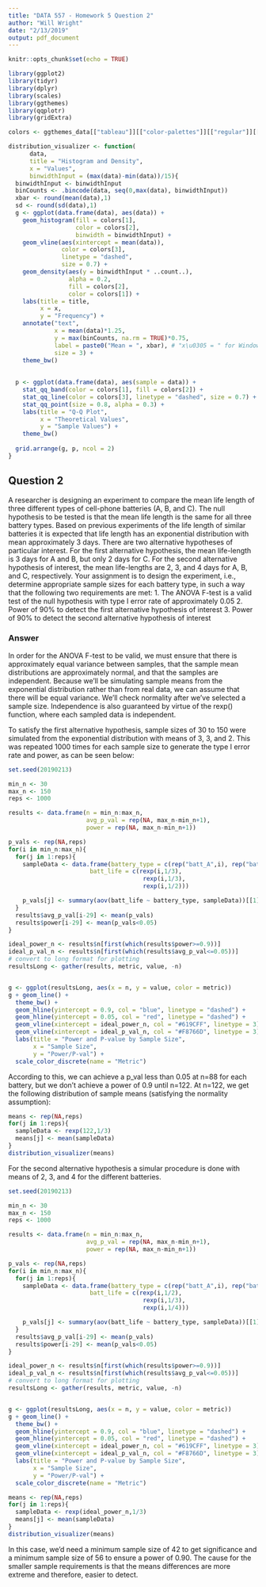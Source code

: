 ```yaml
---
title: "DATA 557 - Homework 5 Question 2"
author: "Will Wright"
date: "2/13/2019"
output: pdf_document
---
```


```r
knitr::opts_chunk$set(echo = TRUE)

library(ggplot2)
library(tidyr)
library(dplyr)
library(scales)
library(ggthemes)
library(qqplotr)
library(gridExtra)

colors <- ggthemes_data[["tableau"]][["color-palettes"]][["regular"]][[2]][[2]]

distribution_visualizer <- function(
      data, 
      title = "Histogram and Density", 
      x = "Values", 
      binwidthInput = (max(data)-min(data))/15){
  binwidthInput <- binwidthInput
  binCounts <- .bincode(data, seq(0,max(data), binwidthInput))
  xbar <- round(mean(data),1)
  sd <- round(sd(data),1)
  g <- ggplot(data.frame(data), aes(data)) +
    geom_histogram(fill = colors[1],
                   color = colors[2],
                   binwidth = binwidthInput) +
    geom_vline(aes(xintercept = mean(data)),
               color = colors[3],
               linetype = "dashed",
               size = 0.7) +
    geom_density(aes(y = binwidthInput * ..count..), 
                 alpha = 0.2, 
                 fill = colors[2],
                 color = colors[1]) +
    labs(title = title,
         x = x,
         y = "Frequency") +
    annotate("text", 
             x = mean(data)*1.25, 
             y = max(binCounts, na.rm = TRUE)*0.75, 
             label = paste0("Mean = ", xbar), # "x\u0305 = " for Windows
             size = 3) +
    theme_bw()  
  
  
  p <- ggplot(data.frame(data), aes(sample = data)) +
    stat_qq_band(color = colors[1], fill = colors[2]) +
    stat_qq_line(color = colors[3], linetype = "dashed", size = 0.7) +
    stat_qq_point(size = 0.8, alpha = 0.3) +
    labs(title = "Q-Q Plot",
         x = "Theoretical Values",
         y = "Sample Values") +
    theme_bw()
  
  grid.arrange(g, p, ncol = 2)
}
```

## Question 2

A researcher is designing an experiment to compare the mean life length of three different types of cell-phone batteries (A, B, and C). The null hypothesis to be tested is that the mean life length is the same for all three battery types. Based on previous experiments of the life length of similar batteries it is expected that life length has an exponential distribution with mean approximately 3 days. There are two alternative hypotheses of particular interest. For the first alternative hypothesis, the mean life-length is 3 days for A and B, but only 2 days for C. For the second alternative hypothesis of interest, the mean life-lengths are 2, 3, and 4 days for A, B, and C, respectively. Your assignment is to design the experiment, i.e., determine appropriate sample sizes for each battery type, in such a way that the following two requirements are met: 
1. The ANOVA F-test is a valid test of the null hypothesis with type I error rate of approximately 0.05
2. Power of 90% to detect the first alternative hypothesis of interest
3. Power of 90% to detect the second alternative hypothesis of interest

### Answer

In order for the ANOVA F-test to be valid, we must ensure that there is approximately equal variance between samples, that the sample mean distributions are approximately normal, and that the samples are independent.  Because we'll be simulating sample means from the exponential distribution rather than from real data, we can assume that there will be equal variance.  We'll check normality after we've selected a sample size.  Independence is also guaranteed by virtue of the rexp() function, where each sampled data is independent.

To satisfy the first alternative hypothesis, sample sizes of 30 to 150 were simulated from the exponential distribution with means of 3, 3, and 2. This was repeated 1000 times for each sample size to generate the type I error rate and power, as can be seen below:

```r
set.seed(20190213)

min_n <- 30
max_n <- 150
reps <- 1000

results <- data.frame(n = min_n:max_n, 
                      avg_p_val = rep(NA, max_n-min_n+1),
                      power = rep(NA, max_n-min_n+1))

p_vals <- rep(NA,reps)
for(i in min_n:max_n){
  for(j in 1:reps){
    sampleData <- data.frame(battery_type = c(rep("batt_A",i), rep("batt_B",i), rep("batt_C",i)),
                       batt_life = c(rexp(i,1/3),
                                      rexp(i,1/3),
                                      rexp(i,1/2)))

    p_vals[j] <- summary(aov(batt_life ~ battery_type, sampleData))[[1]][[5]][[1]]
  }
  results$avg_p_val[i-29] <- mean(p_vals)
  results$power[i-29] <- mean(p_vals<0.05)
}

ideal_power_n <- results$n[first(which(results$power>=0.9))]
ideal_p_val_n <- results$n[first(which(results$avg_p_val<=0.05))]
# convert to long format for plotting
resultsLong <- gather(results, metric, value, -n)


g <- ggplot(resultsLong, aes(x = n, y = value, color = metric))
g + geom_line() + 
  theme_bw() +
  geom_hline(yintercept = 0.9, col = "blue", linetype = "dashed") +
  geom_hline(yintercept = 0.05, col = "red", linetype = "dashed") +
  geom_vline(xintercept = ideal_power_n, col = "#619CFF", linetype = 3) +
  geom_vline(xintercept = ideal_p_val_n, col = "#F8766D", linetype = 3) +
  labs(title = "Power and P-value by Sample Size",
       x = "Sample Size",
       y = "Power/P-val") +
  scale_color_discrete(name = "Metric")

```

According to this, we can achieve a p_val less than 0.05 at n=88 for each battery, but we don't achieve a power of 0.9 until n=122.  At n=122, we get the following distribution of sample means (satisfying the normality assumption):

```r
means <- rep(NA,reps)
for(j in 1:reps){
  sampleData <- rexp(122,1/3)
  means[j] <- mean(sampleData)
}
distribution_visualizer(means)
```

For the second alternative hypothesis a simular procedure is done with means of 2, 3, and 4 for the different batteries.

```r
set.seed(20190213)

min_n <- 30
max_n <- 150
reps <- 1000

results <- data.frame(n = min_n:max_n, 
                      avg_p_val = rep(NA, max_n-min_n+1),
                      power = rep(NA, max_n-min_n+1))

p_vals <- rep(NA,reps)
for(i in min_n:max_n){
  for(j in 1:reps){
    sampleData <- data.frame(battery_type = c(rep("batt_A",i), rep("batt_B",i), rep("batt_C",i)),
                       batt_life = c(rexp(i,1/2),
                                      rexp(i,1/3),
                                      rexp(i,1/4)))

    p_vals[j] <- summary(aov(batt_life ~ battery_type, sampleData))[[1]][[5]][[1]]
  }
  results$avg_p_val[i-29] <- mean(p_vals)
  results$power[i-29] <- mean(p_vals<0.05)
}

ideal_power_n <- results$n[first(which(results$power>=0.9))]
ideal_p_val_n <- results$n[first(which(results$avg_p_val<=0.05))]
# convert to long format for plotting
resultsLong <- gather(results, metric, value, -n)


g <- ggplot(resultsLong, aes(x = n, y = value, color = metric))
g + geom_line() + 
  theme_bw() +
  geom_hline(yintercept = 0.9, col = "blue", linetype = "dashed") +
  geom_hline(yintercept = 0.05, col = "red", linetype = "dashed") +
  geom_vline(xintercept = ideal_power_n, col = "#619CFF", linetype = 3) +
  geom_vline(xintercept = ideal_p_val_n, col = "#F8766D", linetype = 3) +
  labs(title = "Power and P-value by Sample Size",
       x = "Sample Size",
       y = "Power/P-val") +
  scale_color_discrete(name = "Metric")

means <- rep(NA,reps)
for(j in 1:reps){
  sampleData <- rexp(ideal_power_n,1/3)
  means[j] <- mean(sampleData)
}
distribution_visualizer(means)

```

In this case, we'd need a minimum sample size of 42 to get significance and a minimum sample size of 56 to ensure a power of 0.90.  The cause for the smaller sample requirements is that the means differences are more extreme and therefore, easier to detect.